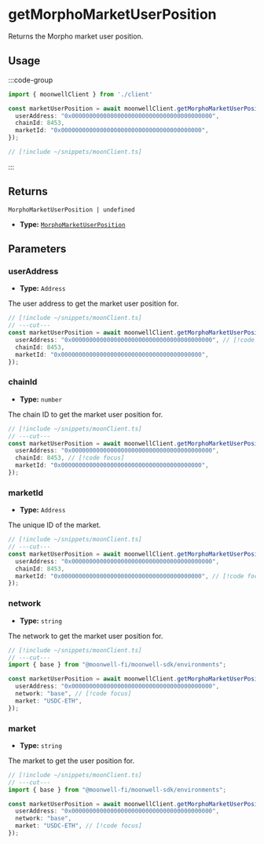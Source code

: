 
# getMorphoMarketUserPosition

Returns the Morpho market user position.

## Usage

:::code-group

```ts twoslash [example.ts]
import { moonwellClient } from './client'

const marketUserPosition = await moonwellClient.getMorphoMarketUserPosition({ // [!code focus:5]
  userAddress: "0x0000000000000000000000000000000000000000",
  chainId: 8453,
  marketId: "0x0000000000000000000000000000000000000000",
});
```

```ts twoslash [client.ts] filename="client.ts"
// [!include ~/snippets/moonClient.ts]
```

:::

## Returns

```
MorphoMarketUserPosition | undefined
```

- **Type:** [`MorphoMarketUserPosition`](/docs/glossary/types#morphomarketuserposition)

## Parameters

### userAddress

- **Type:** `Address`

The user address to get the market user position for.

```ts twoslash
// [!include ~/snippets/moonClient.ts]
// ---cut---
const marketUserPosition = await moonwellClient.getMorphoMarketUserPosition({
  userAddress: "0x0000000000000000000000000000000000000000", // [!code focus]
  chainId: 8453,
  marketId: "0x0000000000000000000000000000000000000000",
});
```

### chainId

- **Type:** `number`

The chain ID to get the market user position for.

```ts twoslash
// [!include ~/snippets/moonClient.ts]
// ---cut---
const marketUserPosition = await moonwellClient.getMorphoMarketUserPosition({
  userAddress: "0x0000000000000000000000000000000000000000",
  chainId: 8453, // [!code focus]
  marketId: "0x0000000000000000000000000000000000000000",
});
```

### marketId

- **Type:** `Address`

The unique ID of the market.

```ts twoslash
// [!include ~/snippets/moonClient.ts]
// ---cut---
const marketUserPosition = await moonwellClient.getMorphoMarketUserPosition({
  userAddress: "0x0000000000000000000000000000000000000000",
  chainId: 8453,
  marketId: "0x0000000000000000000000000000000000000000", // [!code focus]
});
```

<NetworkMorphoMarketParameterInfo />

### network

- **Type:** `string`

The network to get the market user position for.

```ts twoslash
// [!include ~/snippets/moonClient.ts]
// ---cut---
import { base } from "@moonwell-fi/moonwell-sdk/environments";

const marketUserPosition = await moonwellClient.getMorphoMarketUserPosition<typeof base>({
  userAddress: "0x0000000000000000000000000000000000000000",
  network: "base", // [!code focus]
  market: "USDC-ETH",
});
```

### market

- **Type:** `string`

The market to get the user position for.

```ts twoslash
// [!include ~/snippets/moonClient.ts]
// ---cut---
import { base } from "@moonwell-fi/moonwell-sdk/environments";

const marketUserPosition = await moonwellClient.getMorphoMarketUserPosition<typeof base>({
  userAddress: "0x0000000000000000000000000000000000000000",
  network: "base",
  market: "USDC-ETH", // [!code focus]
});
```
